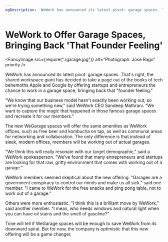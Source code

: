 ```yaml
---
ogDescription: 'WeWork has announced its latest pivot: garage spaces. That''s right, the shared workspace giant has decided to take a page out of the books of tech behemoths Apple and Google by offering startups and entrepreneurs the chance to work in a garage space, bringing back that "founder feeling."'
---
```


# WeWork to Offer Garage Spaces, Bringing Back 'That Founder Feeling'

<Metadata dateIso8601="2023-02-27T23:53:49.267Z" />

<FancyImage
  src={require("./garage.jpg")}
  alt="Photograph: Jose Rago"
  priority
/>

WeWork has announced its latest pivot: garage spaces. That's right, the shared workspace giant has decided to take a page out of the books of tech behemoths Apple and Google by offering startups and entrepreneurs the chance to work in a garage space, bringing back that "founder feeling."

"We know that our business model hasn't exactly been working out, so we're trying something new," said WeWork CEO Sandeep Mathrani. "We want to capture the magic that happened in those famous garage spaces and recreate it for our members."

The new WeGarage spaces will offer the same amenities as WeWork offices, such as free beer and kombucha on tap, as well as communal areas for networking and collaboration. The only difference is that instead of sleek, modern offices, members will be working out of actual garages.

"We think this will really resonate with our target demographic," said a WeWork spokesperson. "We've found that many entrepreneurs and startups are looking for that raw, gritty environment that comes with working out of a garage."

WeWork members seemed skeptical about the new offering. "Garages are a government conspiracy to control our minds and make us all sick." said one member. "I came to WeWork for the free snacks and ping pong table, not to work out of a garage."

Others were more enthusiastic. "I think this is a brilliant move by WeWork," said another member. "I mean, who needs windows and natural light when you can have oil stains and the smell of gasoline?"

Time will tell if WeGarage spaces will be enough to save WeWork from its downward spiral. But for now, the company is optimistic that this new offering will be a game changer.
